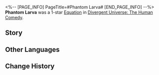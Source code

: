 <%-- [PAGE_INFO]
PageTitle=#Phantom Larva#
[END_PAGE_INFO] --%>
{{Removed|Equation}}
{{Equation Infobox
|period   = The Human Comedy
|rarity   = 1
|path1    = Propagation*3
|path2    = Preservation*2
|effect   = Increases Basic ATK and Skill DMG dealt by characters by {{Color|h|60%}}. When "{{Trait|Spores}}" burst, the DMG dealt increases by {{Color|h|100%}} of the total Collective Shield effect.
|mentions = 
}}
'''Phantom Larva''' was a 1-star [[Divergent Universe: The Human Comedy/Equatoins|Equation]] in [[Divergent Universe: The Human Comedy]].

==Story==
{{Description|Hunger gnaws at you, and tremors ripple through your neural ganglia. As you prepare to abandon your hiding place in the asteroid belt and pounce on the prey ahead, a surge of higher-authority signaling abruptly overtakes your primal urge. Frustrated, you rub your mouthpiece against the rock, saliva eroding small craters into its surface. Then you begin to hyperventilate, and the light source in your abdomen, a beacon to lure your prey, begins to glow ominously.<br /><br />Lethal injuries rain down upon you &mdash; your wings sublimated, chelicerae shattered on impact. In a desperate bid for survival, you flee deeper into the asteroid belt, where more and more prey are lured in. You know that death awaits you, a brutal dissection into countless pieces. Yet, you also know that your kin lurking in the shadows are no longer concerned by exuding heat. The prey hunting you is about to plummet to the bottom of the food chain.}}
<!--
==Gameplay Notes==
* 
-->
==Other Languages==
{{Other Languages
|en   = Phantom Larva
|zhs  = 幻螟残嗣
|zht  = 幻螟殘嗣
|ja   = {{Rubi|幻螟|げんめい}}の{{Rubi|遺児|いじ}}
|ko   = 잔존하는 허상의 자손
|es   = Vestigios de fantasmas
|fr   = Larve spectrale
|ru   = Призрачный след
|th   = เศษซากแมลงลวง
|vi   = Tàn Dư Ma Ảo
|de   = Überreste des Phantoms
|id   = Phantom Larva
|pt   = Remanescente Fantasma
}}

==Change History==
{{Change History|2.7}}